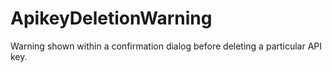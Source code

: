 

<Meta of={Stories} />

# ApikeyDeletionWarning

Warning shown within a confirmation dialog before deleting a particular API key.

<Canvas of={Stories.Default} />
